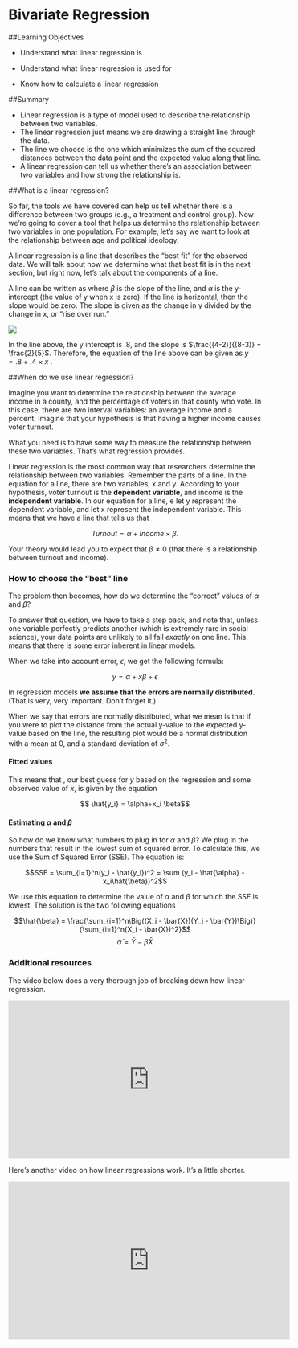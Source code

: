 # Bivariate Regression

##Learning Objectives

- Understand what linear regression is

- Understand what linear regression is used for

- Know how to calculate a linear regression

##Summary

- Linear regression is a type of model used to describe the relationship between two  variables.  
- The linear regression just means we are drawing a straight line through the data.  
- The line we choose is the one which minimizes the sum of the squared distances between the data point and the expected value along that line.  
- A linear regression can tell us whether there's an association between two variables and how strong the relationship is.

##What is a linear regression?

So far, the tools we have covered can help us tell whether there is a difference between two groups (e.g., a treatment and control group).  Now we're going to cover a tool that helps us determine the relationship between two variables in one population.  For example, let's say we want to look at the relationship between age and political ideology.  

A linear regression is a line that describes the "best fit" for the observed data.  We will talk about how we determine what that best fit is in the next section, but right now, let's talk about the components of a line. 

A line can be written as  where $\beta$ is the slope of the line, and $\alpha$ is the y-intercept (the value of y when x is zero).  If the line is horizontal, then the slope would be zero.  The slope is given as the change in y divided by the change in x, or "rise over run."

![](10.png)

In the line above, the y intercept is .8, and the slope is $\frac{(4-2)}{(8-3)} = \frac{2}{5}$.  Therefore, the equation of the line above can be given as $y=.8+.4 \times x$ .

##When do we use linear regression?

Imagine you want to determine the relationship between the average income in a county, and the percentage of voters in that county who vote.  In this case, there are two interval variables: an average income and a percent.  Imagine that your hypothesis is that having a higher income causes voter turnout.  

What you need is to have some way to measure the relationship between these two variables.  That's what regression provides.


Linear regression is the most common way that researchers determine the relationship between two variables.  Remember the parts of a line.  In the equation for a line, there are two variables, x and y. 
According to your hypothesis, voter turnout is the **dependent variable**, and income is the **independent variable**.  In our equation for a line, e let y represent the dependent variable, and let x represent the independent variable.  This means that we have a line that tells us that

$$Turnout = \alpha + Income \times \beta.$$

Your theory would lead you to expect that $\beta\ne0$ (that there is a relationship between turnout and income).

### How to choose the "best" line

The problem then becomes, how do we determine the "correct" values of $\alpha$ and $\beta$? 

To answer that question, we have to take a step back, and note that, unless one variable perfectly predicts another (which is extremely rare in social science), your data points are unlikely to all fall *exactly* on one line.  This means that there is some error inherent in linear models.

When we take into account error, $\epsilon$, we get the following formula:

$$y = \alpha + x \beta + \epsilon $$

In regression models **we assume that the errors are normally distributed.**  (That is very, very important. Don't forget it.)

When we say that errors are normally distributed, what we mean is that if you were to plot the distance from the actual y-value to the expected y-value based on the line, the resulting plot would be a normal distribution with a mean at 0, and a standard deviation of $\sigma^2$. 

#### Fitted values

This means that , our best guess for $y$ based on the regression and some observed value of $x$, is given by the equation

$$ \hat{y_i} = \alpha+x_i \beta$$

####  Estimating $\alpha$ and $\beta$

So how do we know what numbers to plug in for $\alpha$ and $\beta$?  We plug in the numbers that result in the lowest sum of squared error.  To calculate this, we use the Sum of Squared Error (SSE).  The equation is:

$$SSE = \sum_{i=1}^n(y_i - \hat{y_i})^2 = \sum (y_i - \hat{\alpha} - x_i\hat{\beta})^2$$

We use this equation to determine the value of $\alpha$ and $\beta$ for which the SSE is lowest.  The solution is the two following equations

$$\hat{\beta} = \frac{\sum_{i=1}^n\Big((X_i - \bar{X})(Y_i - \bar{Y})\Big)}{\sum_{i=1}^n(X_i - \bar{X})^2}$$ $$ \hat{\alpha} = \bar{Y} - \hat{\beta}\bar{X}$$

 
### Additional resources 
 
The video below does a very thorough job of breaking down how  linear regression. 

<iframe width="560" height="315" src="https://www.youtube.com/embed/xojW6OEDfC4" frameborder="0" allowfullscreen></iframe>  

Here's another video on how linear regressions work.  It's a little shorter.

<iframe width="560" height="315" src="https://www.youtube.com/embed/VvQ-QkU8DPs" frameborder="0" allowfullscreen></iframe>  